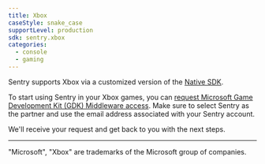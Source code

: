 ```yaml
---
title: Xbox
caseStyle: snake_case
supportLevel: production
sdk: sentry.xbox
categories:
  - console
  - gaming
---
```


<PlatformContent includePath="getting-started-primer" />

Sentry supports Xbox via a customized version of the [Native SDK](/platforms/native).

To start using Sentry in your Xbox games, you can [request Microsoft Game Development Kit (GDK) Middleware access](developer.microsoft.com/en-us/games/support/request-gdkx-middleware).
Make sure to select Sentry as the partner and use the email address associated with your Sentry account.

We'll receive your request and get back to you with the next steps.

---

"Microsoft", "Xbox" are trademarks of the Microsoft group of companies.
